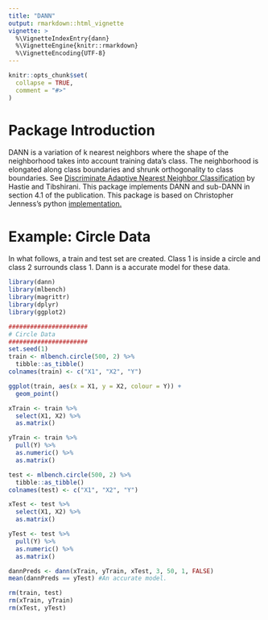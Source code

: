 ```yaml
---
title: "DANN"
output: rmarkdown::html_vignette
vignette: >
  %\VignetteIndexEntry{dann}
  %\VignetteEngine{knitr::rmarkdown}
  %\VignetteEncoding{UTF-8}
---
```


```r
knitr::opts_chunk$set(
  collapse = TRUE,
  comment = "#>"
)
```

# Package Introduction
DANN is a variation of k nearest neighbors where the shape of the neighborhood takes into account training data's class. The neighborhood is elongated along class boundaries and shrunk orthogonality to class boundaries. See [Discriminate Adaptive Nearest Neighbor Classification](https://web.stanford.edu/~hastie/Papers/dann_IEEE.pdf)  by Hastie and Tibshirani. This package implements DANN and sub-DANN in section 4.1 of the publication. This package is based on Christopher Jenness's python [implementation.](https://github.com/christopherjenness/ML-lib)


# Example: Circle Data
In what follows, a train and test set are created. Class 1 is inside a circle and class 2 surrounds class 1. Dann is a accurate model for these data.
```r
library(dann)
library(mlbench)
library(magrittr)
library(dplyr)
library(ggplot2)

######################
# Circle Data
######################
set.seed(1)
train <- mlbench.circle(500, 2) %>%
  tibble::as_tibble()
colnames(train) <- c("X1", "X2", "Y")

ggplot(train, aes(x = X1, y = X2, colour = Y)) +
  geom_point()

xTrain <- train %>%
  select(X1, X2) %>%
  as.matrix()

yTrain <- train %>%
  pull(Y) %>%
  as.numeric() %>%
  as.matrix()

test <- mlbench.circle(500, 2) %>%
  tibble::as_tibble()
colnames(test) <- c("X1", "X2", "Y")

xTest <- test %>%
  select(X1, X2) %>%
  as.matrix()

yTest <- test %>%
  pull(Y) %>%
  as.numeric() %>%
  as.matrix()

dannPreds <- dann(xTrain, yTrain, xTest, 3, 50, 1, FALSE)
mean(dannPreds == yTest) #An accurate model.

rm(train, test)
rm(xTrain, yTrain)
rm(xTest, yTest)
```
